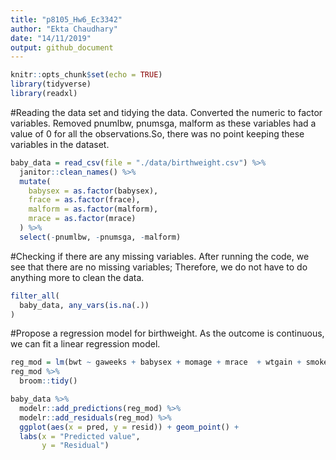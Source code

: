 ```yaml
---
title: "p8105_Hw6_Ec3342"
author: "Ekta Chaudhary"
date: "14/11/2019"
output: github_document
---
```


```r
knitr::opts_chunk$set(echo = TRUE)
library(tidyverse)
library(readxl)
```
#Reading the data set and tidying the data. Converted the numeric to factor variables. Removed pnumlbw, pnumsga, malform as these variables had a value of 0 for all the observations.So, there was no point keeping these variables in the dataset.

```r
baby_data = read_csv(file = "./data/birthweight.csv") %>%
  janitor::clean_names() %>%
  mutate(
    babysex = as.factor(babysex),
    frace = as.factor(frace),
    malform = as.factor(malform),
    mrace = as.factor(mrace)
  ) %>%
  select(-pnumlbw, -pnumsga, -malform)
```

#Checking if there are any missing variables. After running the code, we see that there are no missing variables; Therefore, we do not have to do anything more to clean the data.

```r
filter_all(
  baby_data, any_vars(is.na(.))
)
```
#Propose a regression model for birthweight. As the outcome is continuous, we can fit a linear regression model. 


```r

reg_mod = lm(bwt ~ gaweeks + babysex + momage + mrace  + wtgain + smoken, data = baby_data)
reg_mod %>% 
  broom::tidy() 

```
```r
baby_data %>% 
  modelr::add_predictions(reg_mod) %>% 
  modelr::add_residuals(reg_mod) %>% 
  ggplot(aes(x = pred, y = resid)) + geom_point() +
  labs(x = "Predicted value", 
       y = "Residual")
```

